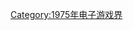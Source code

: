 {{Video game companies established in the year|197|5|1969|1980}}

[[Category:1975年电子游戏界|Category:1975年电子游戏界]]